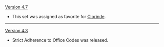 {{Change History/Header}}
[[Version 4.7]]
* This set was assigned as favorite for [[Clorinde]].
----
[[Version 4.3]]
* Strict Adherence to Office Codes was released.
